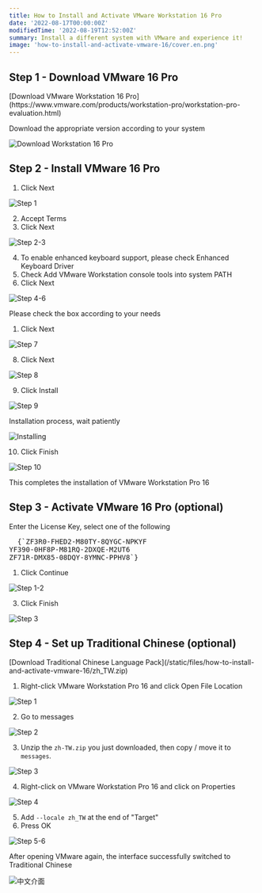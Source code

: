 ```yaml
---
title: How to Install and Activate VMware Workstation 16 Pro
date: '2022-08-17T00:00:00Z'
modifiedTime: '2022-08-19T12:52:00Z'
summary: Install a different system with VMware and experience it!
image: 'how-to-install-and-activate-vmware-16/cover.en.png'
---
```


## Step 1 - Download VMware 16 Pro

<Alert icon='🔗' title='Link' color='blue' radius='md'>
  [Download VMware Workstation 16
  Pro](https://www.vmware.com/products/workstation-pro/workstation-pro-evaluation.html)
</Alert>

Download the appropriate version according to your system

![Download Workstation 16 Pro](</static/images/blog/how-to-install-and-activate-vmware-16/step-1(1).png>)

## Step 2 - Install VMware 16 Pro

1. Click Next

![Step 1](</static/images/blog/how-to-install-and-activate-vmware-16/step-2(1).png>)

2. Accept Terms
3. Click Next

![Step 2-3](</static/images/blog/how-to-install-and-activate-vmware-16/step-2(2-3).png>)

4. To enable enhanced keyboard support, please check Enhanced Keyboard Driver
5. Check Add VMware Workstation console tools into system PATH
6. Click Next

![Step 4-6](</static/images/blog/how-to-install-and-activate-vmware-16/step-2(4-6).png>)

Please check the box according to your needs

1. Click Next

![Step 7](</static/images/blog/how-to-install-and-activate-vmware-16/step-2(7).png>)

8. Click Next

![Step 8](</static/images/blog/how-to-install-and-activate-vmware-16/step-2(8).png>)

9. Click Install

![Step 9](</static/images/blog/how-to-install-and-activate-vmware-16/step-2(9).png>)

<Alert icon='💡' title='Tips' color='yellow' radius='md'>
  Installation process, wait patiently
</Alert>

![Installing](/static/images/blog/how-to-install-and-activate-vmware-16/installing.png)

10. Click Finish

![Step 10](</static/images/blog/how-to-install-and-activate-vmware-16/step-2(10).png>)

This completes the installation of VMware Workstation Pro 16

## Step 3 - Activate VMware 16 Pro (optional)

Enter the License Key, select one of the following

<Pre>
  {`ZF3R0-FHED2-M80TY-8QYGC-NPKYF
YF390-0HF8P-M81RQ-2DXQE-M2UT6
ZF71R-DMX85-08DQY-8YMNC-PPHV8`}
</Pre>

1. Click Continue

![Step 1-2](</static/images/blog/how-to-install-and-activate-vmware-16/step-3(1-2).png>)

3. Click Finish

![Step 3](</static/images/blog/how-to-install-and-activate-vmware-16/step-3(3).png>)

## Step 4 - Set up Traditional Chinese (optional)

<Alert icon='🔗' title='Link' color='blue' radius='md'>
  [Download Traditional Chinese Language
  Pack](/static/files/how-to-install-and-activate-vmware-16/zh_TW.zip)
</Alert>

1. Right-click VMware Workstation Pro 16 and click Open File Location

![Step 1](</static/images/blog/how-to-install-and-activate-vmware-16/step-4(1).en.png>)

2. Go to messages

![Step 2](</static/images/blog/how-to-install-and-activate-vmware-16/step-4(2).en.png>)

3. Unzip the `zh-TW.zip` you just downloaded, then copy / move it to `messages`.

![Step 3](</static/images/blog/how-to-install-and-activate-vmware-16/step-4(3).en.png>)

4. Right-click on VMware Workstation Pro 16 and click on Properties

![Step 4](</static/images/blog/how-to-install-and-activate-vmware-16/step-4(4).en.png>)

5. Add `--locale zh_TW` at the end of "Target"
6. Press OK

![Step 5-6](</static/images/blog/how-to-install-and-activate-vmware-16/step-4(5-6).en.png>)

After opening VMware again, the interface successfully switched to Traditional Chinese

![中文介面](/static/images/blog/how-to-install-and-activate-vmware-16/chinese.png)
